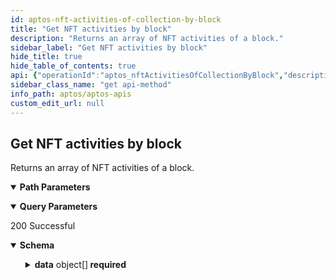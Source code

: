 ```yaml
---
id: aptos-nft-activities-of-collection-by-block
title: "Get NFT activities by block"
description: "Returns an array of NFT activities of a block."
sidebar_label: "Get NFT activities by block"
hide_title: true
hide_table_of_contents: true
api: {"operationId":"aptos_nftActivitiesOfCollectionByBlock","description":"Returns an array of NFT activities of a block.","parameters":[{"name":"limit","required":false,"in":"query","description":"Number of item displayed per page, default: 10","schema":{"type":"number"}},{"name":"offset","required":false,"in":"query","description":"Number of skipped item, default: 0","schema":{"type":"number"}},{"name":"block_height","required":true,"in":"path","schema":{"type":"number"}},{"name":"collection","required":true,"in":"path","schema":{"type":"string"}}],"responses":{"200":{"description":"200 Successful","content":{"application/json":{"schema":{"type":"object","properties":{"data":{"description":"Nft activities","type":"array","items":{"type":"object","properties":{"transfer_type":{"type":"string","example":"09e63a48047b1c2bc51c0abc4b67ffcd9922e0adc99a6cc36532662172976a4b","description":"transferType"},"transaction_version":{"type":"number","example":"09e63a48047b1c2bc51c0abc4b67ffcd9922e0adc99a6cc36532662172976a4b","description":"transactionVersion"},"block_time":{"format":"date-time","type":"string","description":"block_time"},"timestamp":{"type":"number","description":"timestamp"},"token_data_id_hash":{"type":"string","example":"09e63a48047b1c2bc51c0abc4b67ffcd9922e0adc99a6cc36532662172976a4b","description":"tokenDataIdHash"},"token_amount":{"type":"number","example":"09e63a48047b1c2bc51c0abc4b67ffcd9922e0adc99a6cc36532662172976a4b","description":"tokenAmount"},"to_address":{"type":"string","example":"09e63a48047b1c2bc51c0abc4b67ffcd9922e0adc99a6cc36532662172976a4b","description":"toAddress"},"name":{"type":"string","example":"09e63a48047b1c2bc51c0abc4b67ffcd9922e0adc99a6cc36532662172976a4b","description":"name"},"property_version":{"type":"number","example":"09e63a48047b1c2bc51c0abc4b67ffcd9922e0adc99a6cc36532662172976a4b","description":"propertyVersion"},"from_address":{"type":"string","example":"09e63a48047b1c2bc51c0abc4b67ffcd9922e0adc99a6cc36532662172976a4b","description":"fromAddress"},"event_sequence_number":{"type":"number","example":"09e63a48047b1c2bc51c0abc4b67ffcd9922e0adc99a6cc36532662172976a4b","description":"eventSequenceNumber"},"event_index":{"type":"number","example":"09e63a48047b1c2bc51c0abc4b67ffcd9922e0adc99a6cc36532662172976a4b","description":"eventIndex"},"event_creation_number":{"type":"number","example":"09e63a48047b1c2bc51c0abc4b67ffcd9922e0adc99a6cc36532662172976a4b","description":"eventCreationNumber"},"event_account_address":{"type":"string","example":"09e63a48047b1c2bc51c0abc4b67ffcd9922e0adc99a6cc36532662172976a4b","description":"eventAccountAddress"},"collection_name":{"type":"string","example":"09e63a48047b1c2bc51c0abc4b67ffcd9922e0adc99a6cc36532662172976a4b","description":"collectionName"},"collection_data_id_hash":{"type":"string","example":"09e63a48047b1c2bc51c0abc4b67ffcd9922e0adc99a6cc36532662172976a4b","description":"collectionDataIdHash"},"coin_type":{"type":"string","example":"09e63a48047b1c2bc51c0abc4b67ffcd9922e0adc99a6cc36532662172976a4b","description":"coinType"},"coin_amount":{"type":"string","example":"09e63a48047b1c2bc51c0abc4b67ffcd9922e0adc99a6cc36532662172976a4b","description":"coinAmount"},"creator_address":{"type":"string","example":"09e63a48047b1c2bc51c0abc4b67ffcd9922e0adc99a6cc36532662172976a4b","description":"creatorAddress"},"block_height":{"type":"number","example":"09e63a48047b1c2bc51c0abc4b67ffcd9922e0adc99a6cc36532662172976a4b","description":"blockHeight"}},"required":["transfer_type","transaction_version","block_time","timestamp","token_data_id_hash","token_amount","to_address","name","property_version","from_address","event_sequence_number","event_index","event_creation_number","event_account_address","collection_name","collection_data_id_hash","coin_type","coin_amount","creator_address","block_height"],"title":"BaseNftActivityDto"}}},"required":["data"],"title":"ListNftActivityResponseDto"}}}}},"tags":["Get NFT activities"],"security":[{"apiKey":[]}],"method":"get","path":"/v1/nft-activity/nftActivitiesByBlock/{collection}/{block_height}","servers":[{"url":"https://aptos-mainnet-api.blocklens.io","description":"Aptos Mainnet Dev Server"}],"securitySchemes":{"bearer":{"scheme":"bearer","bearerFormat":"JWT","type":"http"},"basic":{"type":"http","scheme":"basic"},"apiKey":{"type":"apiKey","name":"X-API-KEY","in":"header"}},"info":{"title":"APTOS APIs","description":"Swagger documentation","version":"1.0.0","contact":{}},"postman":{"name":"Get NFT activities by block","description":{"content":"Returns an array of NFT activities of a block.","type":"text/plain"},"url":{"path":["v1","nft-activity","nftActivitiesByBlock",":collection",":block_height"],"host":["{{baseUrl}}"],"query":[{"disabled":false,"description":{"content":"Number of item displayed per page, default: 10","type":"text/plain"},"key":"limit","value":""},{"disabled":false,"description":{"content":"Number of skipped item, default: 0","type":"text/plain"},"key":"offset","value":""}],"variable":[{"disabled":false,"description":{"content":"(Required) ","type":"text/plain"},"type":"any","value":"","key":"block_height"},{"disabled":false,"description":{"content":"(Required) ","type":"text/plain"},"type":"any","value":"","key":"collection"}]},"header":[{"key":"Accept","value":"application/json"}],"method":"GET","auth":{"type":"apikey","apikey":[{"type":"any","value":"X-API-KEY","key":"key"},{"type":"any","value":"<API Key>","key":"value"},{"type":"any","value":"header","key":"in"}]}}}
sidebar_class_name: "get api-method"
info_path: aptos/aptos-apis
custom_edit_url: null
---
```



## Get NFT activities by block



Returns an array of NFT activities of a block.

<details style={{"marginBottom":"1rem"}} data-collapsed={false} open={true}><summary style={{}}><strong>Path Parameters</strong></summary><div><ul><ParamsItem className={"paramsItem"} param={{"name":"block_height","required":true,"in":"path","schema":{"type":"number"}}}></ParamsItem><ParamsItem className={"paramsItem"} param={{"name":"collection","required":true,"in":"path","schema":{"type":"string"}}}></ParamsItem></ul></div></details><details style={{"marginBottom":"1rem"}} data-collapsed={false} open={true}><summary style={{}}><strong>Query Parameters</strong></summary><div><ul><ParamsItem className={"paramsItem"} param={{"name":"limit","required":false,"in":"query","description":"Number of item displayed per page, default: 10","schema":{"type":"number"}}}></ParamsItem><ParamsItem className={"paramsItem"} param={{"name":"offset","required":false,"in":"query","description":"Number of skipped item, default: 0","schema":{"type":"number"}}}></ParamsItem></ul></div></details><div><ApiTabs><TabItem label={"200"} value={"200"}><div>

200 Successful

</div><div><MimeTabs schemaType={"response"}><TabItem label={"application/json"} value={"application/json"}><SchemaTabs><TabItem label={"Schema"} value={"Schema"}><details style={{}} data-collapsed={false} open={true}><summary style={{"textAlign":"left"}}><strong>Schema</strong></summary><div style={{"textAlign":"left","marginLeft":"1rem"}}></div><ul style={{"marginLeft":"1rem"}}><SchemaItem collapsible={true} className={"schemaItem"}><details style={{}}><summary style={{}}><strong>data</strong><span style={{"opacity":"0.6"}}> object[]</span><strong style={{"fontSize":"var(--ifm-code-font-size)","color":"var(--openapi-required)"}}> required</strong></summary><div style={{"marginLeft":"1rem"}}><div style={{"marginTop":".5rem","marginBottom":".5rem"}}>

Nft activities

</div><li><div style={{"fontSize":"var(--ifm-code-font-size)","opacity":"0.6","marginLeft":"-.5rem","paddingBottom":".5rem"}}>Array [</div></li><SchemaItem collapsible={false} name={"transfer_type"} required={true} schemaName={"string"} qualifierMessage={undefined} schema={{"type":"string","example":"09e63a48047b1c2bc51c0abc4b67ffcd9922e0adc99a6cc36532662172976a4b","description":"transferType"}}></SchemaItem><SchemaItem collapsible={false} name={"transaction_version"} required={true} schemaName={"number"} qualifierMessage={undefined} schema={{"type":"number","example":"09e63a48047b1c2bc51c0abc4b67ffcd9922e0adc99a6cc36532662172976a4b","description":"transactionVersion"}}></SchemaItem><SchemaItem collapsible={false} name={"block_time"} required={true} schemaName={"date-time"} qualifierMessage={undefined} schema={{"format":"date-time","type":"string","description":"block_time"}}></SchemaItem><SchemaItem collapsible={false} name={"timestamp"} required={true} schemaName={"number"} qualifierMessage={undefined} schema={{"type":"number","description":"timestamp"}}></SchemaItem><SchemaItem collapsible={false} name={"token_data_id_hash"} required={true} schemaName={"string"} qualifierMessage={undefined} schema={{"type":"string","example":"09e63a48047b1c2bc51c0abc4b67ffcd9922e0adc99a6cc36532662172976a4b","description":"tokenDataIdHash"}}></SchemaItem><SchemaItem collapsible={false} name={"token_amount"} required={true} schemaName={"number"} qualifierMessage={undefined} schema={{"type":"number","example":"09e63a48047b1c2bc51c0abc4b67ffcd9922e0adc99a6cc36532662172976a4b","description":"tokenAmount"}}></SchemaItem><SchemaItem collapsible={false} name={"to_address"} required={true} schemaName={"string"} qualifierMessage={undefined} schema={{"type":"string","example":"09e63a48047b1c2bc51c0abc4b67ffcd9922e0adc99a6cc36532662172976a4b","description":"toAddress"}}></SchemaItem><SchemaItem collapsible={false} name={"name"} required={true} schemaName={"string"} qualifierMessage={undefined} schema={{"type":"string","example":"09e63a48047b1c2bc51c0abc4b67ffcd9922e0adc99a6cc36532662172976a4b","description":"name"}}></SchemaItem><SchemaItem collapsible={false} name={"property_version"} required={true} schemaName={"number"} qualifierMessage={undefined} schema={{"type":"number","example":"09e63a48047b1c2bc51c0abc4b67ffcd9922e0adc99a6cc36532662172976a4b","description":"propertyVersion"}}></SchemaItem><SchemaItem collapsible={false} name={"from_address"} required={true} schemaName={"string"} qualifierMessage={undefined} schema={{"type":"string","example":"09e63a48047b1c2bc51c0abc4b67ffcd9922e0adc99a6cc36532662172976a4b","description":"fromAddress"}}></SchemaItem><SchemaItem collapsible={false} name={"event_sequence_number"} required={true} schemaName={"number"} qualifierMessage={undefined} schema={{"type":"number","example":"09e63a48047b1c2bc51c0abc4b67ffcd9922e0adc99a6cc36532662172976a4b","description":"eventSequenceNumber"}}></SchemaItem><SchemaItem collapsible={false} name={"event_index"} required={true} schemaName={"number"} qualifierMessage={undefined} schema={{"type":"number","example":"09e63a48047b1c2bc51c0abc4b67ffcd9922e0adc99a6cc36532662172976a4b","description":"eventIndex"}}></SchemaItem><SchemaItem collapsible={false} name={"event_creation_number"} required={true} schemaName={"number"} qualifierMessage={undefined} schema={{"type":"number","example":"09e63a48047b1c2bc51c0abc4b67ffcd9922e0adc99a6cc36532662172976a4b","description":"eventCreationNumber"}}></SchemaItem><SchemaItem collapsible={false} name={"event_account_address"} required={true} schemaName={"string"} qualifierMessage={undefined} schema={{"type":"string","example":"09e63a48047b1c2bc51c0abc4b67ffcd9922e0adc99a6cc36532662172976a4b","description":"eventAccountAddress"}}></SchemaItem><SchemaItem collapsible={false} name={"collection_name"} required={true} schemaName={"string"} qualifierMessage={undefined} schema={{"type":"string","example":"09e63a48047b1c2bc51c0abc4b67ffcd9922e0adc99a6cc36532662172976a4b","description":"collectionName"}}></SchemaItem><SchemaItem collapsible={false} name={"collection_data_id_hash"} required={true} schemaName={"string"} qualifierMessage={undefined} schema={{"type":"string","example":"09e63a48047b1c2bc51c0abc4b67ffcd9922e0adc99a6cc36532662172976a4b","description":"collectionDataIdHash"}}></SchemaItem><SchemaItem collapsible={false} name={"coin_type"} required={true} schemaName={"string"} qualifierMessage={undefined} schema={{"type":"string","example":"09e63a48047b1c2bc51c0abc4b67ffcd9922e0adc99a6cc36532662172976a4b","description":"coinType"}}></SchemaItem><SchemaItem collapsible={false} name={"coin_amount"} required={true} schemaName={"string"} qualifierMessage={undefined} schema={{"type":"string","example":"09e63a48047b1c2bc51c0abc4b67ffcd9922e0adc99a6cc36532662172976a4b","description":"coinAmount"}}></SchemaItem><SchemaItem collapsible={false} name={"creator_address"} required={true} schemaName={"string"} qualifierMessage={undefined} schema={{"type":"string","example":"09e63a48047b1c2bc51c0abc4b67ffcd9922e0adc99a6cc36532662172976a4b","description":"creatorAddress"}}></SchemaItem><SchemaItem collapsible={false} name={"block_height"} required={true} schemaName={"number"} qualifierMessage={undefined} schema={{"type":"number","example":"09e63a48047b1c2bc51c0abc4b67ffcd9922e0adc99a6cc36532662172976a4b","description":"blockHeight"}}></SchemaItem><li><div style={{"fontSize":"var(--ifm-code-font-size)","opacity":"0.6","marginLeft":"-.5rem"}}>]</div></li></div></details></SchemaItem></ul></details></TabItem><TabItem label={"Example (from schema)"} value={"Example (from schema)"}><ResponseSamples responseExample={"{\n  \"data\": [\n    {\n      \"transfer_type\": \"09e63a48047b1c2bc51c0abc4b67ffcd9922e0adc99a6cc36532662172976a4b\",\n      \"transaction_version\": \"09e63a48047b1c2bc51c0abc4b67ffcd9922e0adc99a6cc36532662172976a4b\",\n      \"block_time\": \"2023-07-14T03:40:33.461Z\",\n      \"timestamp\": 0,\n      \"token_data_id_hash\": \"09e63a48047b1c2bc51c0abc4b67ffcd9922e0adc99a6cc36532662172976a4b\",\n      \"token_amount\": \"09e63a48047b1c2bc51c0abc4b67ffcd9922e0adc99a6cc36532662172976a4b\",\n      \"to_address\": \"09e63a48047b1c2bc51c0abc4b67ffcd9922e0adc99a6cc36532662172976a4b\",\n      \"name\": \"09e63a48047b1c2bc51c0abc4b67ffcd9922e0adc99a6cc36532662172976a4b\",\n      \"property_version\": \"09e63a48047b1c2bc51c0abc4b67ffcd9922e0adc99a6cc36532662172976a4b\",\n      \"from_address\": \"09e63a48047b1c2bc51c0abc4b67ffcd9922e0adc99a6cc36532662172976a4b\",\n      \"event_sequence_number\": \"09e63a48047b1c2bc51c0abc4b67ffcd9922e0adc99a6cc36532662172976a4b\",\n      \"event_index\": \"09e63a48047b1c2bc51c0abc4b67ffcd9922e0adc99a6cc36532662172976a4b\",\n      \"event_creation_number\": \"09e63a48047b1c2bc51c0abc4b67ffcd9922e0adc99a6cc36532662172976a4b\",\n      \"event_account_address\": \"09e63a48047b1c2bc51c0abc4b67ffcd9922e0adc99a6cc36532662172976a4b\",\n      \"collection_name\": \"09e63a48047b1c2bc51c0abc4b67ffcd9922e0adc99a6cc36532662172976a4b\",\n      \"collection_data_id_hash\": \"09e63a48047b1c2bc51c0abc4b67ffcd9922e0adc99a6cc36532662172976a4b\",\n      \"coin_type\": \"09e63a48047b1c2bc51c0abc4b67ffcd9922e0adc99a6cc36532662172976a4b\",\n      \"coin_amount\": \"09e63a48047b1c2bc51c0abc4b67ffcd9922e0adc99a6cc36532662172976a4b\",\n      \"creator_address\": \"09e63a48047b1c2bc51c0abc4b67ffcd9922e0adc99a6cc36532662172976a4b\",\n      \"block_height\": \"09e63a48047b1c2bc51c0abc4b67ffcd9922e0adc99a6cc36532662172976a4b\"\n    }\n  ]\n}"} language={"json"}></ResponseSamples></TabItem></SchemaTabs></TabItem></MimeTabs></div></TabItem></ApiTabs></div>
      